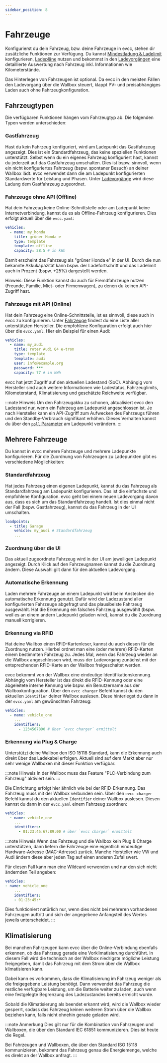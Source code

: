 ```yaml
---
sidebar_position: 8
---
```




# Fahrzeuge

Konfigurierst du dein Fahrzeug, bzw. deine Fahrzeuge in evcc, stehen dir zusätzliche Funktionen zur Verfügung.
Du kannst [Mindestladung & Ladelimit](./limits) konfigurieren, [Ladepläne](./plans) nutzen und bekommst in den [Ladevorgängen](./sessions) eine detaillierte Auswertung nach Fahrzeug inkl. Informationen wie Kilometerstände.

Das Hinterlegen von Fahrzeugen ist optional. Da evcc in den meisten Fällen den Ladevorgang über die Wallbox steuert, klappt PV- und preisabhängiges Laden auch ohne Fahrzeugkonfiguration.

## Fahrzeugtypen

Die verfügbaren Funktionen hängen vom Fahrzeugtyp ab. Die folgenden Typen werden unterschieden:

### Gastfahrzeug

Hast du kein Fahrzeug konfiguriert, wird am Ladepunkt das Gastfahrzeug angezeigt.
Dies ist ein Standardfahrzeug, das keine speziellen Funktionen unterstützt.
Selbst wenn du ein eigenes Fahrzeug konfiguriert hast, kannst du jederzeit auf das Gastfahrzeug umschalten.
Dies ist bspw. sinnvoll, wenn ein nicht konfiguriertes Fahrzeug (bspw. spontaner Besuch) an deiner Wallbox lädt.
evcc verwendet dann die am Ladepunkt konfigurierten Standardwerte für Leistung und Phasen.
Unter [Ladevorgänge](./sessions) wird diese Ladung dem Gastfahrzeug zugeordnet.

### Fahrzeuge ohne API (Offline)

Hat dein Fahrzeug keine Online-Schnittstelle oder am Ladepunkt keine Internetverbindung, kannst du es als Offline-Fahrzeug konfigurieren.
Dies erfolgt aktuell über die `evcc.yaml`:

```yaml
vehicles:
  - name: my_honda
    title: grüner Honda e
    type: template
    template: offline
    capacity: 28.5 # in kWh
```

Damit erscheint das Fahrzeug als "grüner Honda e" in der UI.
Durch die nun bekannte Akkukapazität kann bspw. der Ladefortschritt und das Ladelimit auch in Prozent (bspw. +25%) dargestellt werden.

Hinweis: Diese Funktion kannst du auch für Fremdfahrzeuge nutzen (Freunde, Familie, Miet- oder Firmenwagen), zu denen du keinen API-Zugriff hast.

### Fahrzeuge mit API (Online)

Hat dein Fahrzeug eine Online-Schnittstelle, ist es sinnvoll, diese auch in evcc zu konfigurieren.
Unter [Fahrzeuge](../devices/vehicles) findest du eine Liste aller unterstützten Hersteller.
Die empfohlene Konfiguration erfolgt auch hier über die `evcc.yaml`. Hier ein Beispiel für einen Audi:

```yaml
vehicles:
  - name: my_audi
    title: roter Audi Q4 e-tron
    type: template
    template: audi
    user: info@example.org
    password: ***
    capacity: 77 # in kWh
```

evcc hat jetzt Zugriff auf den aktuellen Ladestand (SoC).
Abhängig vom Hersteller sind auch weitere Informationen wie Ladestatus, Fahrzeuglimits, Kilometerstand, Klimatisierung und geschätzte Reichweite verfügbar.

:::note Hinweis
Um den Fahrzeugakku zu schonen, aktualisiert evcc den Ladestand nur, wenn ein Fahrzeug am Ladepunkt angeschlossen ist.
Je nach Hersteller kann ein API-Zugriff zum Aufwecken des Fahrzeugs führen und den Standby-Verbrauch signifikant erhöhen.
Dieses Verhalten kannst du über den [`poll` Parameter](../reference/configuration/loadpoints#poll) am Ladepunkt verändern.
:::

## Mehrere Fahrzeuge

Du kannst in evcc mehrere Fahrzeuge und mehrere Ladepunkte konfigurieren.
Für die Zuordnung von Fahrzeugen zu Ladepunkten gibt es verschiedene Möglichkeiten:

### Standardfahrzeug

Hat jedes Fahrzeug einen eigenen Ladepunkt, kannst du das Fahrzeug als Standardfahrzeug am Ladepunkt konfigurieren.
Das ist die einfachste und empfohlene Konfiguration.
evcc geht bei einem neuen Ladevorgang davon aus, dass es sich um das Standardfahrzeug handelt.
Ist dies einmal nicht der Fall (bspw. Gastfahrzeug), kannst du das Fahrzeug in der UI umschalten.

```yaml
loadpoints:
  - title: Garage
    vehicle: my_audi # Standardfahrzeug
    ...
```

### Zuordnung über die UI

Das aktuell zugeordnete Fahrzeug wird in der UI am jeweiligen Ladepunkt angezeigt.
Durch Klick auf den Fahrzeugnamen kannst du die Zuordnung ändern.
Diese Auswahl gilt dann für den aktuellen Ladevorgang.

<Screenshot
  name="features/screenshots/vehicle-select"
  caption="Ändern eines Fahrzeuges am Ladepunkt"
/>

### Automatische Erkennung

Laden mehrere Fahrzeuge an einem Ladepunkt wird beim Anstecken die automatische Erkennung genutzt.
Dafür wird der Ladezustand aller konfigurierten Fahrzeuge abgefragt und das plausibelste Fahrzeug ausgewählt.
Hat die Erkennung ein falsches Fahrzeug ausgewählt (bspw. weil es an einem andern Ladepunkt geladen wird), kannst du die Zuordnung manuell korrigieren.

### Erkennung via RFID

Hat deine Wallbox einen RFID-Kartenleser, kannst du auch diesen für die Zuordnung nutzen.
Hierbei ordnet man eine (oder mehrere) RFID-Karten einem bestimmten Fahrzeug zu.
Jedes Mal, wenn das Fahrzeug wieder an die Wallbox angeschlossen wird, muss der Ladevorgang zunächst mit der entsprechenden RFID-Karte an der Wallbox freigeschaltet werden.

evcc bekommt von der Wallbox eine eindeutige Identifikationskennung.
Abhängig vom Hersteller ist das direkt die RFID-Kennung oder eine abgeleitete interne Kennung wie bspw. ein Benutzername aus der Wallboxkonfiguration.
Über den `evcc charger` Befehl kannst du den aktuellen `Identifier` deiner Wallbox auslesen.
Diese hinterlegst du dann in der `evcc.yaml` am gewünschten Fahrzeug:

```yaml
vehicles:
  - name: vehicle_one
    ...
    identifiers:
      - 1234567890 # über `evcc charger` ermittelt
```

### Erkennung via Plug & Charge

Unterstützt deine Wallbox den ISO 15118 Standard, kann die Erkennung auch direkt über das Ladekabel erfolgen.
Aktuell sind auf dem Markt aber nur sehr wenige Wallboxen mit dieser Funktion verfügbar.

:::note Hinweis
In der Wallbox muss das Feature "PLC-Verbindung zum Fahrzeug" aktiviert sein.
:::

Die Einrichtung erfolgt hier ähnlich wie bei der RFID-Erkennung.
Das Fahrzeug muss mit der Wallbox verbunden sein.
Über den `evcc charger` Befehl kannst du den aktuellen `Identifier` deiner Wallbox auslesen.
Diesen kannst du dann in der `evcc.yaml` einem Fahrzeug zuordnen:

```yaml
vehicles:
  - name: vehicle_one
    ...
    identifiers:
      - 01:23:45:67:89:00 # über `evcc charger` ermittelt
```

:::note Hinweis
Wenn das Fahrzeug und die Wallbox kein Plug & Charge unterstützen, dann liefern die Fahrzeuge eine eigentlich eindeutige Hardware-Adresse (MAC-Adresse) zurück.
Manche Hersteller wie VW und Audi ändern diese aber jeden Tag auf einen anderen Zufallswert.

Für diesen Fall kann man eine Wildcard verwenden und nur den sich nicht ändernden Teil angeben:

```yaml
vehicles:
- name: vehicle_one
    ...
    identifiers:
    - 01:23:45:*
```

Dies funktioniert natürlich nur, wenn dies nicht bei mehreren vorhandenen Fahrzeugen auftritt und sich der angegebene Anfangsteil des Wertes jeweils unterscheidet.
:::

## Klimatisierung

Bei manchen Fahrzeugen kann evcc über die Online-Verbindung ebenfalls erkennen, ob das Fahrzeug gerade eine Vorklimatisierung durchführt.
In diesem Fall wird die technisch an der Wallbox niedrigste mögliche Leistung freigegeben, damit das Fahrzeug mit dem Strom über die Wallbox klimatisieren kann.

Dabei kann es vorkommen, dass die Klimatisierung im Fahrzeug weniger als die freigegebene Leistung benötigt.
Dann verwendet das Fahrzeug die restliche verfügbare Leistung, um die Batterie weiter zu laden, auch wenn eine festgelegte Begrenzung des Ladezustandes bereits erreicht wurde.

Sobald die Klimatisierung als beendet erkannt wird, wird die Wallbox wieder gesperrt, sodass das Fahrzeug keinen weiteren Strom über die Wallbox beziehen kann, falls nicht ohnehin gerade geladen wird.

:::note Anmerkung
Dies gilt nur für die Kombination von Fahrzeugen und Wallboxen, die über den Standard IEC 61851 kommunizieren. Dies ist heute die Regel.

Bei Fahrzeugen und Wallboxen, die über den Standard ISO 15118 kommunizieren, bekommt das Fahrzeug genau die Energiemenge, welche es direkt an der Wallbox anfragt.
:::
